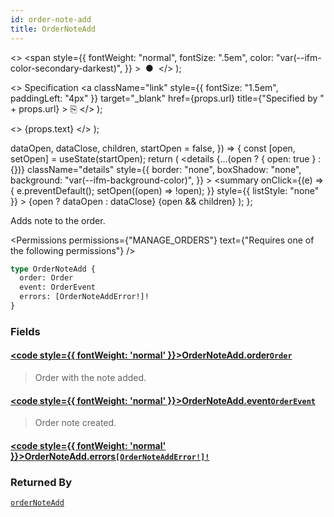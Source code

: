 ```yaml
---
id: order-note-add
title: OrderNoteAdd
---
```


  <>
    <span
      style={{
        fontWeight: "normal",
        fontSize: ".5em",
        color: "var(--ifm-color-secondary-darkest)",
      }}
    >
      &nbsp;●&nbsp;
    </span>
  </>
);

  <>
    Specification
    <a
      className="link"
      style={{ fontSize: "1.5em", paddingLeft: "4px" }}
      target="\_blank"
      href={props.url}
      title={"Specified by " + props.url}
    >
      ⎘
    </a>
  </>
);

  <>
    <span className={props.class}>{props.text}</span>
  </>
);


  dataOpen,
  dataClose,
  children,
  startOpen = false,
}) => {
  const [open, setOpen] = useState(startOpen);
  return (
    <details
      {...(open ? { open: true } : {})}
      className="details"
      style={{
        border: "none",
        boxShadow: "none",
        background: "var(--ifm-background-color)",
      }}
    >
      <summary
        onClick={(e) => {
          e.preventDefault();
          setOpen((open) => !open);
        }}
        style={{ listStyle: "none" }}
      >
        {open ? dataOpen : dataClose}
      </summary>
      {open && children}
    </details>
  );
};

Adds note to the order.

<Badge
  text="Added in Saleor 3.15"
  class="badge badge--secondary margin-bottom--sm"
/>

<FeaturePreview />

<Permissions
  permissions={"MANAGE_ORDERS"}
  text={"Requires one of the following permissions"}
/>

```graphql
type OrderNoteAdd {
  order: Order
  event: OrderEvent
  errors: [OrderNoteAddError!]!
}
```

### Fields

#### [<code style={{ fontWeight: 'normal' }}>OrderNoteAdd.<b>order</b></code>](#)<Bullet />[`Order`](../../../api-reference/orders/objects/order) <Badge class="badge badge--secondary" text="object"/> <Badge class="badge badge--secondary" text="orders"/>

> Order with the note added.

#### [<code style={{ fontWeight: 'normal' }}>OrderNoteAdd.<b>event</b></code>](#)<Bullet />[`OrderEvent`](../../../api-reference/orders/objects/order-event) <Badge class="badge badge--secondary" text="object"/> <Badge class="badge badge--secondary" text="orders"/>

> Order note created.

#### [<code style={{ fontWeight: 'normal' }}>OrderNoteAdd.<b>errors</b></code>](#)<Bullet />[`[OrderNoteAddError!]!`](../../../api-reference/orders/objects/order-note-add-error) <Badge class="badge badge--secondary" text="non-null"/> <Badge class="badge badge--secondary" text="object"/> <Badge class="badge badge--secondary" text="orders"/>

>

### Returned By

[`orderNoteAdd`](../../../api-reference/orders/mutations/order-note-add) <Badge class="badge badge--secondary" text="mutation"/>


